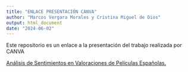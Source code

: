 ```yaml
---
title: "ENLACE PRESENTACIÓN CANVA"
author: "Marcos Vergara Morales y Cristina Miguel de Dios"
output: html_document
date: "2024-06-02"
---
```


Este repositorio es un enlace a la presentación del trabajo realizada por CANVA

[Análisis de Sentimientos en Valoraciones de Películas Españolas.](https://www.canva.com/design/DAGG5XuVMWQ/6SlfWvGOAN9sus0fVVXPgA/edit "DataSciencePresentación")

